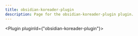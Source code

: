 ---
title: obsidian-koreader-plugin
description: Page for the obsidian-koreader-plugin plugin.
---


<Plugin pluginId={"obsidian-koreader-plugin"}></Plugin>